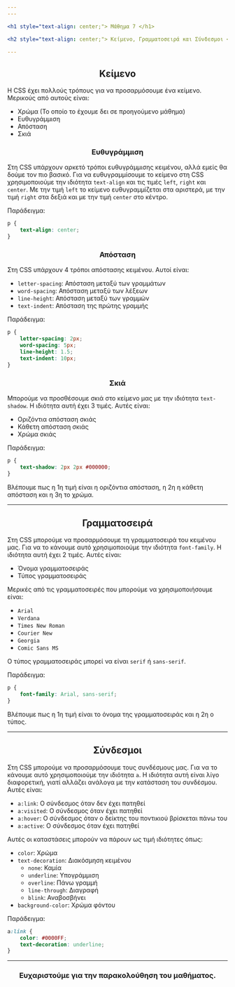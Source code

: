 ```yaml
---
---

<h1 style="text-align: center;"> Μάθημα 7 </h1>

<h2 style="text-align: center;"> Κείμενο, Γραμματοσειρά και Σύνδεσμοι </h2>

---
```


<h2 style="text-align: center;"> Κείμενο </h2>

Η CSS έχει πολλούς τρόπους για να προσαρμόσουμε ένα κείμενο.
Μερικούς από αυτούς είναι:

* Χρώμα (Το οποίο το έχουμε δει σε προηγούμενο μάθημα)
* Ευθυγράμμιση
* Απόσταση
* Σκιά

<h3 style="text-align: center;"> Ευθυγράμμιση </h3>

Στη CSS υπάρχουν αρκετό τρόποι ευθυγράμμισης κειμένου, αλλά εμείς θα δούμε τον πιο βασικό.
Για να ευθυγραμμίσουμε το κείμενο στη CSS χρησιμοποιούμε την ιδιότητα ```text-align``` και τις τιμές ```left```, ```right``` και ```center```.
Με την τιμή ```left``` το κείμενο ευθυγραμμίζεται στα αριστερά, με την τιμή ```right``` στα δεξιά και με την τιμή ```center``` στο κέντρο.

Παράδειγμα:

```css
p {
    text-align: center;
}
```

<h3 style="text-align: center;"> Απόσταση </h3>

Στη CSS υπάρχουν 4 τρόποι απόστασης κειμένου. Αυτοί είναι:

* ```letter-spacing```: Απόσταση μεταξύ των γραμμάτων
* ```word-spacing```: Απόσταση μεταξύ των λέξεων
* ```line-height```: Απόσταση μεταξύ των γραμμών
* ```text-indent```: Απόσταση της πρώτης γραμμής

Παράδειγμα: 

```css
p {
    letter-spacing: 2px;
    word-spacing: 5px;
    line-height: 1.5;
    text-indent: 10px;
}
```

<h3 style="text-align: center;"> Σκιά </h3>

Μπορούμε να προσθέσουμε σκιά στο κείμενο μας με την ιδιότητα ```text-shadow```.
Η ιδιότητα αυτή έχει 3 τιμές. Αυτές είναι:

* Οριζόντια απόσταση σκιάς
* Κάθετη απόσταση σκιάς
* Χρώμα σκιάς

Παράδειγμα:

```css
p {
    text-shadow: 2px 2px #000000;
}
```

Βλέπουμε πως η 1η τιμή είναι η οριζόντια απόσταση, η 2η η κάθετη απόσταση και η 3η το χρώμα.

---

<h2 style="text-align: center;"> Γραμματοσειρά </h2>

Στη CSS μπορούμε να προσαρμόσουμε τη γραμματοσειρά του κειμένου μας.
Για να το κάνουμε αυτό χρησιμοποιούμε την ιδιότητα ```font-family```.
Η ιδιότητα αυτή έχει 2 τιμές. Αυτές είναι:

* Όνομα γραμματοσειράς
* Τύπος γραμματοσειράς

Μερικές από τις γραμματοσειρές που μπορούμε να χρησιμοποιήσουμε είναι:

* ```Arial```
* ```Verdana```
* ```Times New Roman```
* ```Courier New```
* ```Georgia```
* ```Comic Sans MS```

Ο τύπος γραμματοσειράς μπορεί να είναι ```serif``` ή ```sans-serif```.

Παράδειγμα:

```css
p {
    font-family: Arial, sans-serif;
}
```

Βλέπουμε πως η 1η τιμή είναι το όνομα της γραμματοσειράς και η 2η ο τύπος.

---

<h2 style="text-align: center;"> Σύνδεσμοι </h2>

Στη CSS μπορούμε να προσαρμόσουμε τους συνδέσμους μας.
Για να το κάνουμε αυτό χρησιμοποιούμε την ιδιότητα ```a```.
Η ιδιότητα αυτή είναι λίγο διαφορετική, γιατί αλλάζει ανάλογα με την κατάσταση του συνδέσμου.
Αυτές είναι:

* ```a:link```: Ο σύνδεσμος όταν δεν έχει πατηθεί
* ```a:visited```: Ο σύνδεσμος όταν έχει πατηθεί
* ```a:hover```: Ο σύνδεσμος όταν ο δείκτης του ποντικιού βρίσκεται πάνω του
* ```a:active```: Ο σύνδεσμος όταν έχει πατηθεί

Αυτές οι καταστάσεις μπορούν να πάρουν ως τιμή ιδιότητες όπως:

* ```color```: Χρώμα
* ```text-decoration```: Διακόσμηση κειμένου 
    - ```none```: Καμία
    - ```underline```: Υπογράμμιση
    - ```overline```: Πάνω γραμμή
    - ```line-through```: Διαγραφή
    - ```blink```: Αναβοσβήνει
* ```background-color```: Χρώμα φόντου

Παράδειγμα:

```css
a:link {
    color: #0000FF;
    text-decoration: underline;
}
```

---

<h3 style="text-align: center;"> Ευχαριστούμε για την παρακολούθηση του μαθήματος. </h3>